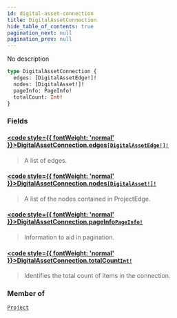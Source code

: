 ```yaml
---
id: digital-asset-connection
title: DigitalAssetConnection
hide_table_of_contents: true
pagination_next: null
pagination_prev: null
---
```








No description

```graphql
type DigitalAssetConnection {
  edges: [DigitalAssetEdge!]!
  nodes: [DigitalAsset!]!
  pageInfo: PageInfo!
  totalCount: Int!
}
```


### Fields

#### [<code style={{ fontWeight: 'normal' }}>DigitalAssetConnection.<b>edges</b></code>](#)<Bullet />[`[DigitalAssetEdge!]!`](/objects/digital-asset-edge) <Badge class="secondary" text="non-null"/> <Badge class="secondary" text="object"/>
> A list of edges.
> 

#### [<code style={{ fontWeight: 'normal' }}>DigitalAssetConnection.<b>nodes</b></code>](#)<Bullet />[`[DigitalAsset!]!`](/objects/digital-asset) <Badge class="secondary" text="non-null"/> <Badge class="secondary" text="object"/>
> A list of the nodes contained in ProjectEdge.
> 

#### [<code style={{ fontWeight: 'normal' }}>DigitalAssetConnection.<b>pageInfo</b></code>](#)<Bullet />[`PageInfo!`](/objects/page-info) <Badge class="secondary" text="non-null"/> <Badge class="secondary" text="object"/>
> Information to aid in pagination.
> 

#### [<code style={{ fontWeight: 'normal' }}>DigitalAssetConnection.<b>totalCount</b></code>](#)<Bullet />[`Int!`](/scalars/int) <Badge class="secondary" text="non-null"/> <Badge class="secondary" text="scalar"/>
> Identifies the total count of items in the connection.
> 



### Member of

[`Project`](/objects/project)  <Badge class="secondary" text="object"/>



